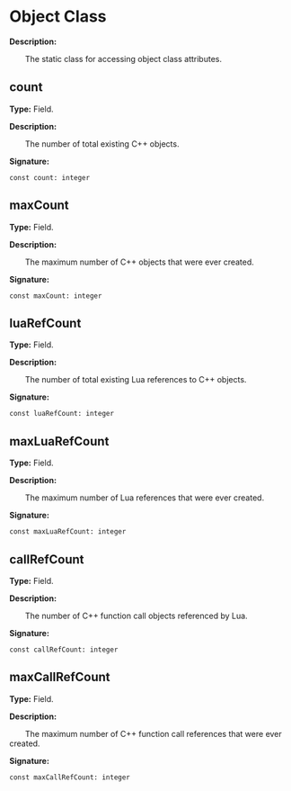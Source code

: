 
# Object Class

**Description:**

&emsp;&emsp;The static class for accessing object class attributes.

## count

**Type:** Field.

**Description:**

&emsp;&emsp;The number of total existing C++ objects.

**Signature:**
```tl
const count: integer
```

## maxCount

**Type:** Field.

**Description:**

&emsp;&emsp;The maximum number of C++ objects that were ever created.

**Signature:**
```tl
const maxCount: integer
```

## luaRefCount

**Type:** Field.

**Description:**

&emsp;&emsp;The number of total existing Lua references to C++ objects.

**Signature:**
```tl
const luaRefCount: integer
```

## maxLuaRefCount

**Type:** Field.

**Description:**

&emsp;&emsp;The maximum number of Lua references that were ever created.

**Signature:**
```tl
const maxLuaRefCount: integer
```

## callRefCount

**Type:** Field.

**Description:**

&emsp;&emsp;The number of C++ function call objects referenced by Lua.

**Signature:**
```tl
const callRefCount: integer
```

## maxCallRefCount

**Type:** Field.

**Description:**

&emsp;&emsp;The maximum number of C++ function call references that were ever created.

**Signature:**
```tl
const maxCallRefCount: integer
```
